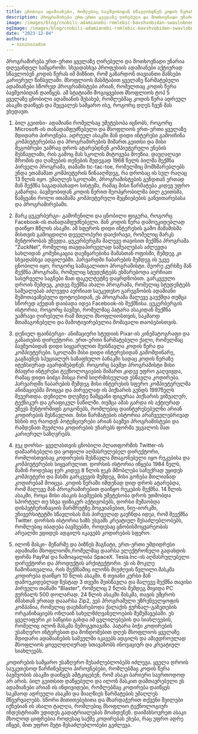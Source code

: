 ```yaml
---
title: ცნობილი ადამიანები, რომლებიც ბავშვობიდან სწავლობდნენ კოდის წერას
description: პროგრამირება ერთ-ერთი ყველაზე ღირებული და მოთხოვნადი უნარია დღევანდელ სამყაროში.
image: /images/blog/cnobili-adamianebi-romlebic-bavshvobidan-swavlobnen-kodis-weras.png
ogImage: /images/blog/cnobili-adamianebi-romlebic-bavshvobidan-swavlobnen-kodis-weras.png
date: "2023-12-04"
authors:
  - nininozadze
---
```



პროგრამირება ერთ-ერთი ყველაზე ღირებული და მოთხოვნადი უნარია დღევანდელ სამყაროში. სხვადასხვა პროფესიის ადამიანები აქტიურად სწავლობენ კოდის წერას იმ მიზნით, რომ გაზარდონ თავიანთი შანსები კარიერულ წინსვლაში. მსოფლიოს მასშტაბით ყველაზე წარმატებული ადამიანები სწორედ პროგრამისტები არიან, რომელთაც კოდის წერა ბავშვობიდან დაიწყეს. ამ სტატიაში მოგიყვებით მსოფლიოს ტოპ 5 ყველაზე ცნობილი ადამიანის შესახებ, რომლებმაც კოდის წერა ადრეულ ასაკში დაიწყეს და შეცვალეს სამყარო ისე, როგორც დღეს ჩვენ მას ვხედავთ.


1. ბილ გეითსი- ადამიანი რომელსაც უმეტესობა იცნობს, როგორც Microsoft-ის თანადამფუძნებელი და მსოფლიოს ერთ-ერთი ყველაზე მდიდარი პიროვნება. ადრეულ ასაკში მან დიდი ინტერესი გამოიჩინა კომპიუტერებისა და პროგრამირების მიმართ.გეითსი და მისი მეგობრები უამრავ დროს ატარებდნენ კომპიუტერული ენების შესწავლაში, რის გამოც მას სკოლის მიტოვება მოუწია. დაუღალავი შრომის და ღამეების თენების შედეგად 1968 წელს ბილმა შექმნა პირველი პროგრამა, თამაში tic-tac-toe, რომელშიც მომხმარებლებს უნდა ეთამაშათ კომპიუტერის წინააღმდეგ, რა დროსაც ის სულ რაღაც 13 წლის იყო. უმაღლეს სკოლაში, პროგრამისტების გუნდთან ერთად მან შექმნა საგადასახადო სისტემა, რამაც მისი წარმატება კიდევ უფრო გაზარდა. ბავშვობიდან კოდის წერით შეოპყრობილმა ბილ გეითსმა, წამყვანი როლი ითამაშა კომპიუტერული მეცნიებების განვითარებასა და პროგრამირებაში.

2. მარკ ცუკერბერგი- გამოჩენილი და ცნობილი ფიგურა, როგორც Facebook-ის თანადამფუძნებელი. მან კოდის წერა დამოუკიდებლად დაიწყო 8წლის ასაკში. ამ სფეროს დიდი ინტერესის გამო მამამისმა მისთვის გამოცდილი დეველოპერი  დაიქირავა, რომელიც მარკს მენტორობას უწევდა.  ცუკერბერგმა მალევე თავისით შექმნა პროგრამა “ZuckNet”, რომელიც თავდაპირველად საშუალებას აძლევდა  სახლიდან კომუნიკაცია დაემყარებინა მამასთან ოფისში, შემდეგ კი სხვადასხვა ადგილებში. ჰარვარდში ჩაბარების შემდეგ ის უკვე ცნობილი იყო, როგორც სამაგალითო პროგრამისტი. მეორე კურსზე მან შექმნა პროგრამა, რომელიც სტუდენტებს ეხმარებოდა აერჩიათ სასურველი საგნები მათ ფაკულტეტზე დაყრდნობით. გარკვეული დროის შემდეგ, კიდევ შექმნა ახალი პროგრამა, რომელიც სტუდენტებს საშუალებას აძლევდა აერჩიათ საუკეთესო გარეგნობის ადამიანი შემოთავაზებული ფოტოებიდან, ეს პროგრამა მალევე გაუქმდა თუმცა სწორედ აქედან დაიბადა იდეა Facebook-ის შექმნისა. ცუკერბერგის ისტორია, როგორც ბავშვი, რომელმაც პატარა ასაკიდან შექმნა უამრავი ღირებული რამ მთელი მსოფლიოსთვის, საკმაოდ შთამაგონებელი და მამოტივირებულია მომავალი თაობებისთვის.

3. დენიელ ფაინბერგი- ანიმაციური სტუდიის Pixar-ის კინემატოგრაფი და განათების დირექტორი. ერთ-ერთი წარმატებული ქალი, რომელმაც ბავშვობიდან დიდი სიყვარულით შეისწავლა კოდის წერა და კომპიუტერები. სკოლაში მისი დიდი ინტერესიდან გამომდინარე, გაგზავნეს სპეციალურ საზაფხულო ბანაკში სადაც კოდის წერაზე იტენსიურად ავარჯიშებდნენ. როგორც ბავშვი პროგრამისტი მისი მძაფრი ინტერესი ტექნოლოგიების მიმართ კიდევ უფრო გაღვივდა, რამაც დიდი ბიძგი მისცა რომ სიღრმისეულად ესწავლა კოდირება. ჰარვარდში ჩაბარების შემდეგ მისი ინტერესის სფერო კომპიუტერულმა ანიმაციებმა მოიცვა და პირველად ის პიქსარის გუნდს 1997წელს შეუერთდა. დენიელი დღემდე წამყვანი ფიგურაა პიქსარის ვიზუალურ, ტექნიკურ და გრაფიკულ ნაწილში. თუმცა ამას გარდა ის აქტიურად უწევს მენტორშიფს  გოგონებს, რომლებიც დაინტერესებულნი არიან კოდირების შესწავლით. მისი წარმატების ისტორია არაჩვეულებრივად ხსნის თუ რაოდენ პოტენციურები არიან ბავშვი პროგრამისტები და რამდენათ შეუძლია კოდირების უნარებს ფორმა უცვალოს მათ კარიერულ საზღვრებს.

4. ჯეკ დორსი- ყველასთვის ცნობილი პლათფორმის Twitter-ის დამაარსებელი და ყოფილი აღმასრულებელ დირექტორი, რომლისთვისაც კოდირების შესწავლა შთაგონებული იყო რუკებისა და კომპიუტერების სიყვარულით. დორსის ისტორია იწყება 1984 წელს, მაშინ როდესაც ჯერ კიდევ 8 წლის ჯეკს მშობლება საჩუქრად უყიდეს კომპიუტერი და მასში გარკვევის შემდეგ, მისი გონება მთლიანად კოდირებამ მოიცვა. კოდის წერაში იმდენად დიდ დროს ატარებდა, რომ მალევე მან პროგრამირებით დაიწყო რუკების შექმნა. 14 წლის ასაკში, როცა მისი ასაკის ბავშვების უმეტესობა დროს უთმობდა სპორტულ თუ სხვა ფიზიკურ აქტივობებს, დორსი მუშაობდა დისპეტჩერიზაციის მარშრუტზე.მოგვიანებით, ნიუ-იორკში, უნივერსიტეტში სწავლისას მას პირველად გაუჩნდა იდეა, რომ შეექმნა Twitter. დორსის ისტორია ხაზს უსვამს კრეატიულ შესაძლებლობებს, რომლებიც იბადება ბავშვებში, როდესაც ცნობისმოყვარეობის არეალში უდიდეს ადგილს იკავებს კოდირების სფერო.

5. ილონ მასკი- მეწარმე და ბიზნეს მაგნატი, ერთ-ერთი უმდიდრესი ადამიანი მსოფლიოში,რომელმაც დაარსა ელექტრონული გადახდის ფირმა PayPal და ჩამოაყალიბა SpaceX. Tesla.Inc-ის აღმასრულებელი დირექტორი და პროდუქტის არქიტექტორი. ეს ის მოკლე ჩამონათვალია, რის შექმნაშიც ილონს მიუძღვის წვლილი.მასკმა კოდირება დაიწყო 10 წლის ასაკში. 6 თვიანი კურსი მან დამოუკიდებლად ზუსტად 3 თვეში შეისწავლა  და მალევე შექმნა თავისი პირველი თამაში "Blaster", რომელიც 2 წლის შემდეგ მიყიდა PC ჟურნალს 500 დოლარად. 24 წლის ასაკში მასკმა, თავის უმცროს ძმასთან ერთად  დააარსა Zip2, ვებ პროგრამული უზრუნველყოფის კომპანია, რომელიც დაეხმარებოდა ქალაქის ჟურნალ-გაზეთების ორგანიზაციებს ონლაინ  სახელმძღვანელოების შემუშავებაში. ეს ყველაფერი კი საწყისი გახდა იმ ცვლილებების და სიახლეების, რომელიც ილონ მასკმა შემოგვთავაზა. პატარა ბიჭი კოდირების უსაზღვრო ინტერესით და მონდომებით დღეს  მსოფლიოს ყველაზე მდიდარი ადამიანების სამეულში იკავებს ადგილს და ამავდროულად მსოფლიოს ყოველდღიურად სთავაზობს ინოვაციურ და კრეატიულ  სიახლეებს.
 
 
კოდირების სამყარო უსაზღვრო შესაძლებლობებს იძლევა. ყველა დროის საუკეთესოდ წარჩინებული პიროვნებები, რომლებმაც კოდის წერა ბავშვობის ასაკში დაიწყეს ამტკიცებენ, რომ ასაკი ბარიერი საერთოდოდ არ არის. ბილ გეითსით დაწყებული და ილონ მასკით დამთავრებული ეს ადამიანები არიან ის ინდივიდები, რომლებმაც კოდირება დაიწყეს საკმაოდ ადრეული ასაკში და მიაღწიეს წარმატების უმაღლეს მწვერვალებს. სწორი მითითებებითა და მხარდაჭერით თქვენი შვილები იქნებიან ის ახალი ტალღა, რომლებიც მსოფლიო ტექნოლოგიურ ინდუსტრიაში უდიდეს გადატრიალებას მოახდენენ. დაიმახსოვრეთ ასაკი მხოლოდ ციფრებია როდესაც საქმე კოდირებას ეხება, რაც უფრო ადრე იწყებ, მით უფრო მეტი შესაძლებლობები გეძლევა. 

